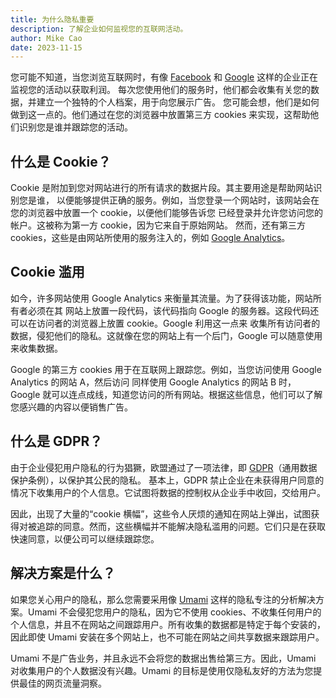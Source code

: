 ```yaml
---
title: 为什么隐私重要
description: 了解企业如何监视您的互联网活动。
author: Mike Cao
date: 2023-11-15
---
```


您可能不知道，当您浏览互联网时，有像 [Facebook](https://www.cnbc.com/2022/12/23/facebook-parent-meta-agrees-to-pay-725-million-to-settle-privacy-lawsuit-prompted-by-cambridge-analytica-scandal.html) 和 [Google](https://www.reuters.com/article/us-alphabet-google-privacy-lawsuit/google-faces-5-billion-lawsuit-in-u-s-for-tracking-private-internet-use-idUSKBN23933H) 这样的企业正在监视您的活动以获取利润。
每次您使用他们的服务时，他们都会收集有关您的数据，并建立一个独特的个人档案，用于向您展示广告。
您可能会想，他们是如何做到这一点的。他们通过在您的浏览器中放置第三方 cookies 来实现，这帮助他们识别您是谁并跟踪您的活动。

## 什么是 Cookie？

Cookie 是附加到您对网站进行的所有请求的数据片段。其主要用途是帮助网站识别您是谁，
以便能够提供正确的服务。例如，当您登录一个网站时，该网站会在您的浏览器中放置一个 cookie，以便他们能够告诉您
已经登录并允许您访问您的帐户。这被称为第一方 cookie，因为它来自于原始网站。
然而，还有第三方 cookies，这些是由网站所使用的服务注入的，例如 [Google Analytics](https://www.reuters.com/technology/french-watchdog-says-google-analytics-poses-data-privacy-risks-2022-02-10/)。

## Cookie 滥用

如今，许多网站使用 Google Analytics 来衡量其流量。为了获得该功能，网站所有者必须在其
网站上放置一段代码，该代码指向 Google 的服务器。这段代码还可以在访问者的浏览器上放置 cookie。Google 利用这一点来
收集所有访问者的数据，侵犯他们的隐私。这就像在您的网站上有一个后门，Google 可以随意使用来收集数据。

Google 的第三方 cookies 用于在互联网上跟踪您。例如，当您访问使用 Google Analytics 的网站 A，然后访问
同样使用 Google Analytics 的网站 B 时，Google 就可以连点成线，知道您访问的所有网站。根据这些信息，他们可以了解
您感兴趣的内容以便销售广告。

## 什么是 GDPR？

由于企业侵犯用户隐私的行为猖獗，欧盟通过了一项法律，即 [GDPR](https://gdpr-info.eu/)（通用数据保护条例），以保护其公民的隐私。 
基本上，GDPR 禁止企业在未获得用户同意的情况下收集用户的个人信息。它试图将数据的控制权从企业手中收回，交给用户。

因此，出现了大量的“cookie 横幅”，这些令人厌烦的通知在网站上弹出，试图获得对被追踪的同意。然而，这些横幅并不能解决隐私滥用的问题。它们只是在获取快速同意，以便公司可以继续跟踪您。

## 解决方案是什么？

如果您关心用户的隐私，那么您需要采用像 [Umami](https://cloud.umami.is?ref=umami-blog&title=why-privacy-matters) 这样的隐私专注的分析解决方案。Umami 不会侵犯您用户的隐私，因为它不使用 cookies、不收集任何用户的个人信息，并且不在网站之间跟踪用户。所有收集的数据都是特定于每个安装的，因此即使 Umami 安装在多个网站上，也不可能在网站之间共享数据来跟踪用户。

Umami 不是广告业务，并且永远不会将您的数据出售给第三方。因此，Umami 对收集用户的个人数据没有兴趣。Umami 的目标是使用仅隐私友好的方法为您提供最佳的网页流量洞察。